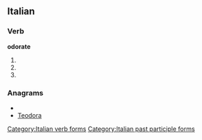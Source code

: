 ==Italian==

===Verb===
'''odorate'''

# {{form of|[[second-person|Second-person]] [[plural]] [[present tense]]|odorare|lang=Italian}}
# {{form of|Second-person plural [[imperative]]|odorare|lang=Italian}}
# {{form of|[[feminine|Feminine]] plural|odorato}}

===Anagrams===
* {{alphagram|adeoort}}
* [[Teodora#Italian|Teodora]]

[[Category:Italian verb forms]]
[[Category:Italian past participle forms]]